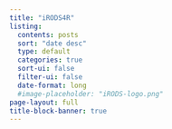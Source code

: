 ```yaml
---
title: "iRODS4R"
listing:
  contents: posts
  sort: "date desc"
  type: default
  categories: true
  sort-ui: false
  filter-ui: false
  date-format: long
  #image-placeholder: "iRODS-logo.png"
page-layout: full
title-block-banner: true
---
```

